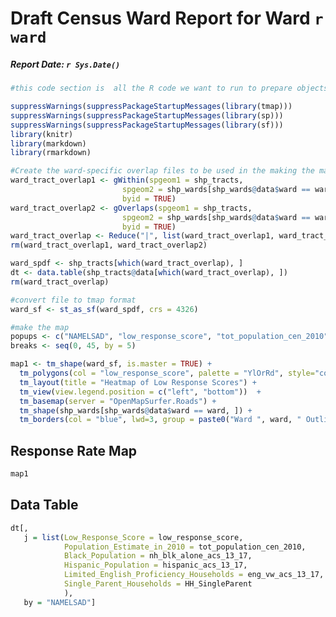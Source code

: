 # Draft Census Ward Report for Ward `r ward`
##### Report Date: `r Sys.Date()`

```r
#this code section is  all the R code we want to run to prepare objects for the report itself. All processing, reformatting, library loading, etc. should be done in this r chunk. Actually creating the maps and tables and any text should be done in later code sections. 

suppressWarnings(suppressPackageStartupMessages(library(tmap)))
suppressWarnings(suppressPackageStartupMessages(library(sp)))
suppressWarnings(suppressPackageStartupMessages(library(sf)))
library(knitr)
library(markdown)
library(rmarkdown)

#Create the ward-specific overlap files to be used in the making the map and table
ward_tract_overlap1 <- gWithin(spgeom1 = shp_tracts, 
                         spgeom2 = shp_wards[shp_wards@data$ward == ward, ],
                         byid = TRUE) 
ward_tract_overlap2 <- gOverlaps(spgeom1 = shp_tracts, 
                         spgeom2 = shp_wards[shp_wards@data$ward == ward, ],
                         byid = TRUE)
ward_tract_overlap <- Reduce("|", list(ward_tract_overlap1, ward_tract_overlap2))
rm(ward_tract_overlap1, ward_tract_overlap2)

ward_spdf <- shp_tracts[which(ward_tract_overlap), ]
dt <- data.table(shp_tracts@data[which(ward_tract_overlap), ])
rm(ward_tract_overlap)

#convert file to tmap format
ward_sf <- st_as_sf(ward_spdf, crs = 4326)

#make the map
popups <- c("NAMELSAD", "low_response_score", "tot_population_cen_2010", "tot_housing_units_cen_2010", "nh_blk_alone_acs_13_17", "hispanic_acs_13_17", "eng_vw_acs_13_17", "HH_SingleParent")
breaks <- seq(0, 45, by = 5)

map1 <- tm_shape(ward_sf, is.master = TRUE) + 
  tm_polygons(col = "low_response_score", palette = "YlOrRd", style="cont", alpha = .7, title = "Low       Response Score", breaks=breaks, popup.var = popups, group = "Relevant Ward Census Tracts") +
  tm_layout(title = "Heatmap of Low Response Scores") +
  tm_view(view.legend.position = c("left", "bottom"))  +
  tm_basemap(server = "OpenMapSurfer.Roads") +
  tm_shape(shp_wards[shp_wards@data$ward == ward, ]) +
  tm_borders(col = "blue", lwd=3, group = paste0("Ward ", ward, " Outline"))
```

## Response Rate Map

```r
map1
```


## Data Table

```r
dt[,
   j = list(Low_Response_Score = low_response_score,
            Population_Estimate_in_2010 = tot_population_cen_2010,
            Black_Population = nh_blk_alone_acs_13_17,
            Hispanic_Population = hispanic_acs_13_17,
            Limited_English_Proficiency_Households = eng_vw_acs_13_17,
            Single_Parent_Households = HH_SingleParent
            ),
   by = "NAMELSAD"]
```